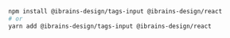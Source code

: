 ```bash
npm install @ibrains-design/tags-input @ibrains-design/react
# or
yarn add @ibrains-design/tags-input @ibrains-design/react
```
